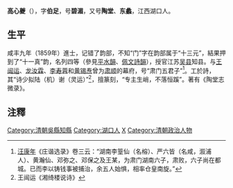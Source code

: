 '''高心夔'''（{{bd|1835年||1883年||Gao}}），字'''伯足'''，号'''碧湄'''，又号'''陶堂'''、'''东蠡'''，江西湖口人。

== 生平 ==
咸丰九年（1859年）進士，记错了韵部，不知“门”字在韵部属于“十三元”，結果押到了“十一真”韵，名列四等（參見[[平水韻|平水韻]]、[[佩文詩韻|佩文詩韻]]），授官江苏[[吴县|吴县]]知县。与[[王闿运|王闿运]]、[[龙汝霖|龙汝霖]]、[[李寿蓉|李寿蓉]]和[[黄锡焘|黄锡焘]]曾为[[肃顺|肃顺]]的幕府，号“肃门五君子”<ref>[[汪康年|汪康年]]《庄谐选录》卷三云：“湖南李篁仙（名榕）、严六皆（名咸，溆浦人）、黄瀚仙、邓弥之、邓保之及王某，为肃门湖南六子，肃败，六子尚在都城。已而李以铸钱事被捕治，余五人始惧，相率仓皇南旋。”</ref>。工於詩，其“诗少拟陆（机）谢（灵运）”<ref>王闿运《湘绮楼说诗》</ref>，擅篆刻，“专主生峭，不落恒蹊”。著有《陶堂志微录》。

== 注釋 ==
{{reflist}}

{{咸豐十年庚申恩科殿試金榜}}
{{DEFAULTSORT:Gao高}}
[[Category:清朝吳縣知縣|Category:清朝吳縣知縣]]
[[Category:湖口人|Category:湖口人]]
[[Category:高姓|X]]
[[Category:清朝政治人物|Category:清朝政治人物]]